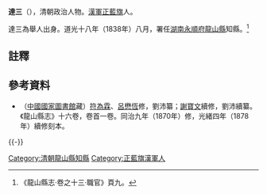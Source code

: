 '''達三'''（{{bd|？||？||}}），清朝政治人物。[[漢軍|漢軍]][[正藍旗|正藍旗]]人。

達三為舉人出身。道光十八年（1838年）八月，署任[[湖南|湖南]][[永順府|永順府]][[龍山縣|龍山縣]]知縣。<ref>《龍山縣志·卷之十三·職官》頁九。</ref>

==註釋==
{{reflist}}

==參考資料==
*（[[中國國家圖書館|中國國家圖書館]]藏）[[符為霖|符為霖]]、[[呂懋恆|呂懋恆]]修，劉沛纂；[[謝寶文|謝寶文]]續修，劉沛續纂。《龍山縣志》十六卷，卷首一卷。同治九年（1870年）修，光緒四年（1878年）續修刻本。

{{-}}
{{start box}}
{{s-off}}
{{succession box|[[易學超|易學超]]|[[陳敬曾|陳敬曾]]|[[湖南|湖南]][[永順府|永順府]][[龍山縣|龍山縣]][[知縣|知縣]]（[[龍山縣知縣列表|列表]]）|<small>道光十八年（1838年）八月署任</small>}}
{{end box}}

{{DEFAULTSORT:Da}}
[[Category:清朝龍山縣知縣|Category:清朝龍山縣知縣]]
[[Category:正藍旗漢軍人|Category:正藍旗漢軍人]]